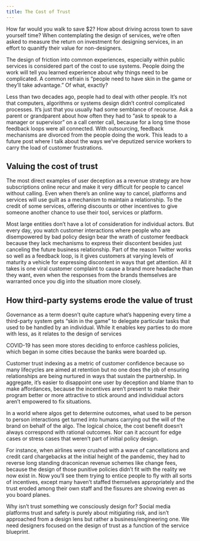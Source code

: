 ```yaml
---
title: The Cost of Trust
---
```


How far would you walk to save $2? How about driving across town to save yourself time? When contemplating the design of services, we’re often asked to measure the return on investment for designing services, in an effort to quanitfy their value for non-designers.

The design of friction into common experiences, especially within public services is considered part of the cost to use systems. People doing the work will tell you learned experience about why things need to be complicated. A common refrain is “people need to have skin in the game or they’ll take advantage.” Of what, exactly?

Less than two decades ago, people had to deal with other people. It’s not that computers, algorithms or systems design didn’t control complicated processes. It’s just that you usually had some semblance of recourse. Ask a parent or grandparent about how often they had to “ask to speak to a manager or supervisor” on a call center call, because for a long time those feedback loops were all connected. With outsourcing, feedback mechanisms are divorced from the people doing the work. This leads to a future post where I talk about the ways we’ve deputized service workers to carry the load of customer frustrations.

## Valuing the cost of trust

The most direct examples of user deception as a revenue strategy are how subscriptions online recur and make it very difficult for people to cancel without calling. Even when there’s an online way to cancel, platforms and services will use guilt as a mechanism to maintain a relationship. To the credit of some services, offering discounts or other incentives to give someone another chance to use their tool, services or platform.

Most large entities don’t have a lot of consideration for individual actors. But every day, you watch customer interactions where people who are disempowered by bad policy design bear the wrath of customer feedback because they lack mechanisms to express their discontent besides just canceling the future business relationship. Part of the reason Twitter works so well as a feedback loop, is it gives customers at varying levels of maturity a vehicle for expressing discontent in ways that get attention. All it takes is one viral customer complaint to cause a brand more headache than they want, even when the responses from the brands themselves are warranted once you dig into the situation more closely.

## How third-party systems erode the value of trust

Governance as a term doesn’t quite capture what’s happening every time a third-party system gets “skin in the game” to delegate particular tasks that used to be handled by an individual. While it enables key parties to do more with less, as it relates to the design of services

COVID-19 has seen more stores deciding to enforce cashless policies, which began in some cities because the banks were boarded up.

Customer trust indexing as a metric of customer confidence because so many lifecycles are aimed at retention but no one does the job of ensuring relationships are being nurtured in ways that sustain the partnership. In aggregate, it’s easier to disappoint one user by deception and blame than to make affordances, because the incentives aren’t present to make their program better or more attractive to stick around and individidual actors aren’t empowered to fix situations.

In a world where algos get to determine outcomes, what used to be person to person interactions get turned into humans carrying out the will of the brand on behalf of the algo. The logical choice, the cost benefit doesn’t always correspond with rational outcomes. Nor can it account for edge cases or stress cases that weren’t part of initial policy design.

For instance, when airlines were crushed with a wave of cancellations and credit card chargebacks at the initial height of the pandemic, they had to reverse long standing draconican revenue schemes like change fees, because the design of those punitive policies didn’t fit with the reality we now exist in. Now you’ll see them trying to entice people to fly with all sorts of incentives, except many haven’t staffed themselves appropriately and the trust eroded among their own staff and the fissures are showing even as you board planes.

Why isn’t trust something we consciously design for? Social media platforms trust and safety is purely about mitigiating risk, and isn’t approached from a design lens but rather a business/engineering one. We need designers focused on the design of trust as a function of the service blueprint.
